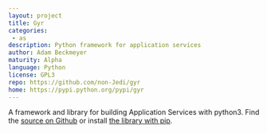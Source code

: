 ```yaml
---
layout: project
title: Gyr
categories: 
 - as
description: Python framework for application services
author: Adam Beckmeyer
maturity: Alpha
language: Python
license: GPL3
repo: https://github.com/non-Jedi/gyr
home: https://pypi.python.org/pypi/gyr
---
```


A framework and library for building Application Services with python3. Find the
[source on Github](https://github.com/non-Jedi/gyr) or install [the library with
pip](https://pypi.python.org/pypi/gyr).


